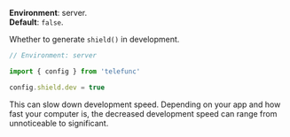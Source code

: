 
**Environment**: server.  
**Default**: `false`.  

Whether to generate <Link href="/shield">`shield()`</Link> in development.

```js
// Environment: server

import { config } from 'telefunc'

config.shield.dev = true
```

<Warning>This can slow down development speed. Depending on your app and how fast your computer is, the decreased development speed can range from unnoticeable to significant.</Warning>

<ConfigWhereServer />
